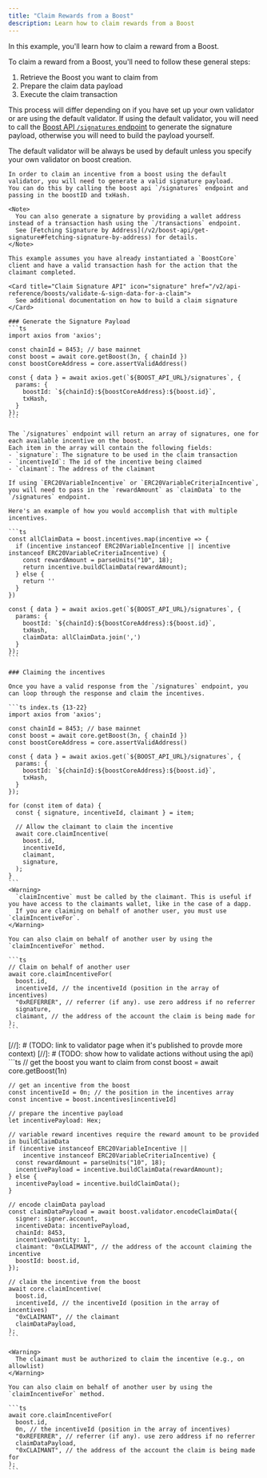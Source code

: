 ```yaml
---
title: "Claim Rewards from a Boost"
description: Learn how to claim rewards from a Boost
---
```

In this example, you'll learn how to claim a reward from a Boost.

To claim a reward from a Boost, you'll need to follow these general steps:

1. Retrieve the Boost you want to claim from
2. Prepare the claim data payload
3. Execute the claim transaction

This process will differ depending on if you have set up your own validator or are using the default validator.
If using the default validator, you will need to call the [Boost API `/signatures` endpoint](/v2/boost-api/get-signature) to generate the signature payload, 
otherwise you will need to build the payload yourself.

<Tip>
  The default validator will be always be used by default unless you specify your own validator on boost creation.
</Tip>

<Tabs>
  <Tab title="Using the Default Validator">

    In order to claim an incentive from a boost using the default validator, you will need to generate a valid signature payload.
    You can do this by calling the boost api `/signatures` endpoint and passing in the boostID and txHash.

    <Note>
      You can also generate a signature by providing a wallet address instead of a transaction hash using the `/transactions` endpoint. 
      See [Fetching Signature by Address](/v2/boost-api/get-signature#fetching-signature-by-address) for details.
    </Note>

    This example assumes you have already instantiated a `BoostCore` client and have a valid transaction hash for the action that the claimant completed.

    <Card title="Claim Signature API" icon="signature" href="/v2/api-reference/boosts/validate-&-sign-data-for-a-claim">
      See additional documentation on how to build a claim signature
    </Card>

    ### Generate the Signature Payload
    ```ts
    import axios from 'axios';

    const chainId = 8453; // base mainnet
    const boost = await core.getBoost(3n, { chainId })
    const boostCoreAddress = core.assertValidAddress()

    const { data } = await axios.get(`${BOOST_API_URL}/signatures`, {
      params: {
        boostId: `${chainId}:${boostCoreAddress}:${boost.id}`,
        txHash,
      }
    });
    ```

    The `/signatures` endpoint will return an array of signatures, one for each available incentive on the boost.
    Each item in the array will contain the following fields:
    - `signature`: The signature to be used in the claim transaction
    - `incentiveId`: The id of the incentive being claimed
    - `claimant`: The address of the claimant

    If using `ERC20VariableIncentive` or `ERC20VariableCriteriaIncentive`, you will need to pass in the `rewardAmount` as `claimData` to the `/signatures` endpoint.

    Here's an example of how you would accomplish that with multiple incentives.

    ```ts
    const allClaimData = boost.incentives.map(incentive => {
      if (incentive instanceof ERC20VariableIncentive || incentive instanceof ERC20VariableCriteriaIncentive) {
        const rewardAmount = parseUnits("10", 18);
        return incentive.buildClaimData(rewardAmount);
      } else {
        return ''
      }
    })

    const { data } = await axios.get(`${BOOST_API_URL}/signatures`, {
      params: {
        boostId: `${chainId}:${boostCoreAddress}:${boost.id}`,
        txHash,
        claimData: allClaimData.join(',')
      }
    });
    ```

    ### Claiming the incentives

    Once you have a valid response from the `/signatures` endpoint, you can loop through the response and claim the incentives.

    ```ts index.ts {13-22}
    import axios from 'axios';

    const chainId = 8453; // base mainnet
    const boost = await core.getBoost(3n, { chainId })
    const boostCoreAddress = core.assertValidAddress()

    const { data } = await axios.get(`${BOOST_API_URL}/signatures`, {
      params: {
        boostId: `${chainId}:${boostCoreAddress}:${boost.id}`,
        txHash,
      }
    });

    for (const item of data) {
      const { signature, incentiveId, claimant } = item;

      // Allow the claimant to claim the incentive
      await core.claimIncentive(
        boost.id,
        incentiveId,
        claimant,
        signature,
      );
    }
    ```
    <Warning>
      `claimIncentive` must be called by the claimant. This is useful if you have access to the claimants wallet, like in the case of a dapp.
      If you are claiming on behalf of another user, you must use `claimIncentiveFor`.
    </Warning>

    You can also claim on behalf of another user by using the `claimIncentiveFor` method.

    ```ts
    // Claim on behalf of another user
    await core.claimIncentiveFor(
      boost.id,
      incentiveId, // the incentiveId (position in the array of incentives)
      "0xREFERRER", // referrer (if any). use zero address if no referrer
      signature,
      claimant, // the address of the account the claim is being made for
    );
    ```
  </Tab>
  <Tab title="Using Your Own Validator" >
    [//]: # (TODO: link to validator page when it's published to provde more context)
    [//]: # (TODO: show how to validate actions without using the api)
    ```ts
    // get the boost you want to claim from
    const boost = await core.getBoost(1n)

    // get an incentive from the boost
    const incentiveId = 0n; // the position in the incentives array
    const incentive = boost.incentives[incentiveId]

    // prepare the incentive payload
    let incentivePayload: Hex;

    // variable reward incentives require the reward amount to be provided in buildClaimData
    if (incentive instanceof ERC20VariableIncentive ||
        incentive instanceof ERC20VariableCriteriaIncentive) {
      const rewardAmount = parseUnits("10", 18);
      incentivePayload = incentive.buildClaimData(rewardAmount);
    } else {
      incentivePayload = incentive.buildClaimData();
    }

    // encode claimData payload
    const claimDataPayload = await boost.validator.encodeClaimData({
      signer: signer.account,
      incentiveData: incentivePayload,
      chainId: 8453,
      incentiveQuantity: 1,
      claimant: "0xCLAIMANT", // the address of the account claiming the incentive
      boostId: boost.id,
    });

    // claim the incentive from the boost
    await core.claimIncentive(
      boost.id,
      incentiveId, // the incentiveId (position in the array of incentives)
      "0xCLAIMANT", // the claimant
      claimDataPayload,
    );
    ```

    <Warning>
      The claimant must be authorized to claim the incentive (e.g., on allowlist)
    </Warning>

    You can also claim on behalf of another user by using the `claimIncentiveFor` method.

    ```ts
    await core.claimIncentiveFor(
      boost.id,
      0n, // the incentiveId (position in the array of incentives)
      "0xREFERRER", // referrer (if any). use zero address if no referrer
      claimDataPayload,
      "0xCLAIMANT", // the address of the account the claim is being made for
    );
    ```
  </Tab>
</Tabs>
